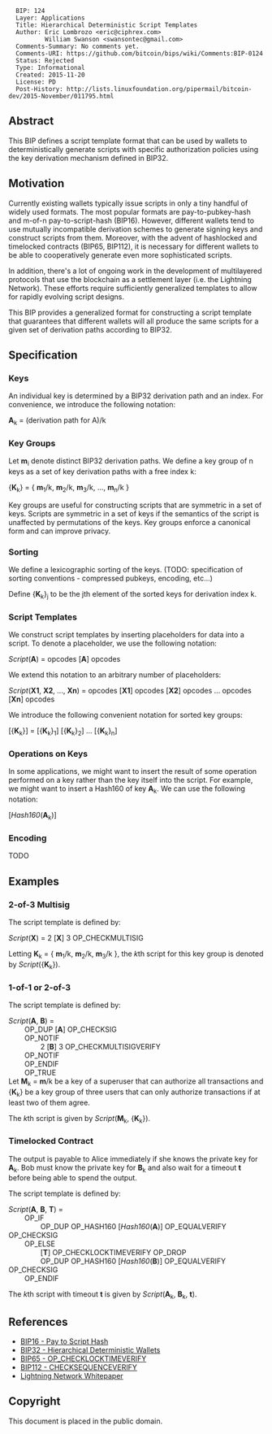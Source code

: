 <pre>
  BIP: 124
  Layer: Applications
  Title: Hierarchical Deterministic Script Templates
  Author: Eric Lombrozo <eric@ciphrex.com>
          William Swanson <swansontec@gmail.com>
  Comments-Summary: No comments yet.
  Comments-URI: https://github.com/bitcoin/bips/wiki/Comments:BIP-0124
  Status: Rejected
  Type: Informational
  Created: 2015-11-20
  License: PD
  Post-History: http://lists.linuxfoundation.org/pipermail/bitcoin-dev/2015-November/011795.html
</pre>

==Abstract==

This BIP defines a script template format that can be used by wallets to deterministically generate scripts with specific authorization policies using the key derivation mechanism defined in BIP32.

==Motivation==

Currently existing wallets typically issue scripts in only a tiny handful of widely used formats. The most popular formats are pay-to-pubkey-hash and m-of-n pay-to-script-hash (BIP16). However, different wallets tend to use mutually incompatible derivation schemes to generate signing keys and construct scripts from them. Moreover, with the advent of hashlocked and timelocked contracts (BIP65, BIP112), it is necessary for different wallets to be able to cooperatively generate even more sophisticated scripts.

In addition, there's a lot of ongoing work in the development of multilayered protocols that use the blockchain as a settlement layer (i.e. the Lightning Network). These efforts require sufficiently generalized templates to allow for rapidly evolving script designs.

This BIP provides a generalized format for constructing a script template that guarantees that different wallets will all produce the same scripts for a given set of derivation paths according to BIP32.

==Specification==

===Keys===

An individual key is determined by a BIP32 derivation path and an index. For convenience, we introduce the following notation:

'''A'''<sub>k</sub> = (derivation path for A)/k

===Key Groups===

Let '''m'''<sub>i</sub> denote distinct BIP32 derivation paths. We define a key group of n keys as a set of key derivation paths with a free index k:

{'''K'''<sub>k</sub>} = { '''m'''<sub>1</sub>/k, '''m'''<sub>2</sub>/k, '''m'''<sub>3</sub>/k, ..., '''m'''<sub>n</sub>/k }

Key groups are useful for constructing scripts that are symmetric in a set of keys. Scripts are symmetric in a set of keys if the semantics of the script is unaffected by permutations of the keys. Key groups enforce a canonical form and can improve privacy.

===Sorting===

We define a lexicographic sorting of the keys. (TODO: specification of sorting conventions - compressed pubkeys, encoding, etc...)

Define {'''K'''<sub>k</sub>}<sub>j</sub> to be the jth element of the sorted keys for derivation index k.

===Script Templates===

We construct script templates by inserting placeholders for data into a script. To denote a placeholder, we use the following notation:

''Script''('''A''') = opcodes ['''A'''] opcodes

We extend this notation to an arbitrary number of placeholders:

''Script''('''X1''', '''X2''', ..., '''Xn''') = opcodes ['''X1'''] opcodes ['''X2'''] opcodes ... opcodes ['''Xn'''] opcodes

We introduce the following convenient notation for sorted key groups:

[{'''K'''<sub>k</sub>}] = [{'''K'''<sub>k</sub>}<sub>1</sub>] [{'''K'''<sub>k</sub>}<sub>2</sub>] ... [{'''K'''<sub>k</sub>}<sub>n</sub>]

===Operations on Keys===

In some applications, we might want to insert the result of some operation performed on a key rather than the key itself into the script. For example, we might want to insert a Hash160 of key '''A'''<sub>k</sub>. We can use the following notation:

[''Hash160''('''A'''<sub>k</sub>)]

===Encoding===

TODO

==Examples==

===2-of-3 Multisig===

The script template is defined by:

''Script''('''X''') = 2 ['''X'''] 3 OP_CHECKMULTISIG

Letting '''K'''<sub>k</sub> = { '''m'''<sub>1</sub>/k, '''m'''<sub>2</sub>/k, '''m'''<sub>3</sub>/k }, the ''k''th script for this key group is denoted by ''Script''({'''K'''<sub>k</sub>}).

===1-of-1 or 2-of-3===

The script template is defined by:

''Script''('''A''', '''B''') = <br>
&nbsp; &nbsp; &nbsp; &nbsp; OP_DUP ['''A'''] OP_CHECKSIG<br>
&nbsp; &nbsp; &nbsp; &nbsp; OP_NOTIF<br>
&nbsp; &nbsp; &nbsp; &nbsp; &nbsp; &nbsp; &nbsp; &nbsp; 2 ['''B'''] 3 OP_CHECKMULTISIGVERIFY <br>
&nbsp; &nbsp; &nbsp; &nbsp; OP_NOTIF<br>
&nbsp; &nbsp; &nbsp; &nbsp; OP_ENDIF<br>
&nbsp; &nbsp; &nbsp; &nbsp; OP_TRUE<br>

Let '''M'''<sub>k</sub> = '''m'''/k be a key of a superuser that can authorize all transactions and {'''K'''<sub>k</sub>} be a key group of three users that can only authorize transactions if at least two of them agree.

The ''k''th script is given by ''Script''('''M'''<sub>k</sub>, {'''K'''<sub>k</sub>}).

===Timelocked Contract===

The output is payable to Alice immediately if she knows the private key for '''A'''<sub>k</sub>. Bob must know the private key for '''B'''<sub>k</sub> and also wait for a timeout '''t''' before being able to spend the output.

The script template is defined by:

''Script''('''A''', '''B''', '''T''') = <br>
&nbsp; &nbsp; &nbsp; &nbsp; OP_IF <br>
&nbsp; &nbsp; &nbsp; &nbsp; &nbsp; &nbsp; &nbsp; &nbsp; OP_DUP OP_HASH160 [''Hash160''('''A''')] OP_EQUALVERIFY OP_CHECKSIG <br>
&nbsp; &nbsp; &nbsp; &nbsp; OP_ELSE <br>
&nbsp; &nbsp; &nbsp; &nbsp; &nbsp; &nbsp; &nbsp; &nbsp; ['''T'''] OP_CHECKLOCKTIMEVERIFY OP_DROP <br>
&nbsp; &nbsp; &nbsp; &nbsp; &nbsp; &nbsp; &nbsp; &nbsp; OP_DUP OP_HASH160 [''Hash160''('''B''')] OP_EQUALVERIFY OP_CHECKSIG <br>
&nbsp; &nbsp; &nbsp; &nbsp; OP_ENDIF

The ''k''th script with timeout '''t''' is given by ''Script''('''A'''<sub>k</sub>, '''B'''<sub>k</sub>, '''t''').

==References==

* [[bip-0016.mediawiki|BIP16 - Pay to Script Hash]]
* [[bip-0032.mediawiki|BIP32 - Hierarchical Deterministic Wallets]]
* [[bip-0065.mediawiki|BIP65 - OP_CHECKLOCKTIMEVERIFY]]
* [[bip-0112.mediawiki|BIP112 - CHECKSEQUENCEVERIFY]]
* [[https://lightning.network/lightning-network-paper.pdf|Lightning Network Whitepaper]]

==Copyright==

This document is placed in the public domain.

